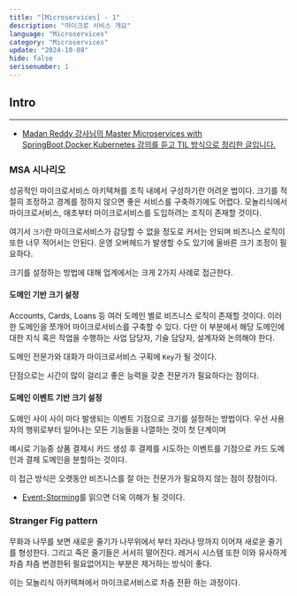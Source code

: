 ```yaml
---
title: "[Microservices] - 1"
description: "마이크로 서비스 개요"
language: "Microservices"
category: "Microservices"
update: "2024-10-08"
hide: false
serisenumber: 1
---
```

## Intro
---
- [Madan Reddy 강사님의 Master Microservices with SpringBoot,Docker,Kubernetes 강의를 듣고 TIL 방식으로 정리한 글입니다.](https://www.udemy.com/course/master-microservices-with-spring-docker-kubernetes/)

### MSA 시나리오
성공적인 마이크로서비스 아키텍쳐를 조직 내에서 구성하기란 어려운 법이다. 크기를 적절히 조정하고 경계를 정하지 않으면 좋은 서비스를 구축하기에도 어렵다. 모놀리식에서 마이크로서비스, 애초부터 마이크로서비스를 도입하려는 조직이 존재할 것이다.

여기서 `크기`란 마이크로서비스가 감당할 수 없을 정도로 커서는 안되며 비즈니스 로직이 또한 너무 적어서는 안된다. 운영 오버헤드가 발생할 수도 있기에 올바른 크기 조정이 필요하다.

크기를 설정하는 방법에 대해 업계에서는 크게 2가지 사례로 접근한다.

#### 도메인 기반 크기 설정
Accounts, Cards, Loans 등 여러 도메인 별로 비즈니스 로직이 존재할 것이다. 이러한 도메인을 쪼개어 마이크로서비스를 구축할 수 있다. 다만 이 부분에서 해당 도메인에 대한 지식 혹은 작업을 수행하는 사업 담당자, 기술 담당자, 설계자와 논의해야 한다.

도메인 전문가와 대화가 마이크로서비스 구획에 `Key`가 될 것이다.

단점으로는 시간이 많이 걸리고 좋은 능력을 갖춘 전문가가 필요하다는 점이다.

#### 도메인 이벤트 기반 크기 설정
도메인 사이 사이 마다 발생되는 이벤트 기점으로 크기를 설정하는 방법이다. 우선 사용자의 행위로부터 일어나는 모든 기능들을 나열하는 것이 첫 단계이며

예시로 기능중 상품 결제시 카드 생성 후 결제를 시도하는 이벤트를 기점으로 카드 도메인과 결제 도메인을 분할하는 것이다.

이 접근 방식은 오랫동안 비즈니스를 잘 아는 전문가가 필요하지 않는 점이 장점이다.

- [Event-Storming](https://www.lucidchart.com/blog/ddd-event-storming)를 읽으면 더욱 이해가 될 것이다.

### Stranger Fig pattern
무화과 나무를 보면 새로운 줄기가 나무위에서 부터 자라나 땅까지 이어져 새로운 줄기를 형성한다. 그리고 죽은 줄기들은 서서히 떨어진다. 레거시 시스템 또한 이와 유사하게 차츰 차츰 변경한뒤 필요없어지는 부분은 제거하는 방식이 좋다.

이는 모놀리식 아키텍쳐에서 마이크로서비스로 차츰 전환 하는 과정이다.